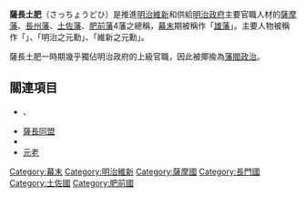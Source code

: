 {{Unreferenced|time=2022-04-05T02:17:10+00:00}}
'''薩長土肥'''（さっちょうどひ）是推進[[明治維新|明治維新]]和供給[[明治政府|明治政府]]主要官職人材的[[薩摩藩|薩摩藩]]、[[長州藩|長州藩]]、[[土佐藩|土佐藩]]、[[肥前藩|肥前藩]]4藩之總稱，[[幕末|幕末]]期被稱作「[[雄藩|雄藩]]」。主要人物被稱作「{{link-ja|元勳|元勲}}」、「明治之元勳」、「維新之元勳」。

薩長土肥一時期幾乎獨佔明治政府的上級官職，因此被揶揄為[[藩閥|藩閥政治]]。

== 關連項目 ==
*{{link-ja|薩長|薩長}}、{{link-ja|薩長土|薩長土}}
*[[薩長同盟|薩長同盟]]
*{{link-ja|元勳|元勲}}
*[[元老_(日本)|元老]]

[[Category:幕末|Category:幕末]]
[[Category:明治維新|Category:明治維新]]
[[Category:薩摩國|Category:薩摩國]]
[[Category:長門國|Category:長門國]]
[[Category:土佐國|Category:土佐國]]
[[Category:肥前國|Category:肥前國]]